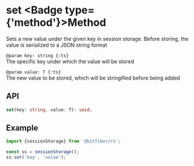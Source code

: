 
# set <Badge type={'method'}>Method</Badge>

Sets a new value under the given key in session storage.
Before storing, the value is serialized to a JSON string format

`@param key: string {:ts}`  
The specific key under which the value will be stored

`@param value: T {:ts}`  
The new value to be stored, which will be stringified before being added

## API

```ts copy
set(key: string, value: T): void;
```

## Example

```ts copy
import {sessionStorage} from '@bitfiber/rx';

const ss = sessionStorage();
ss.set('key', 'value');
```
